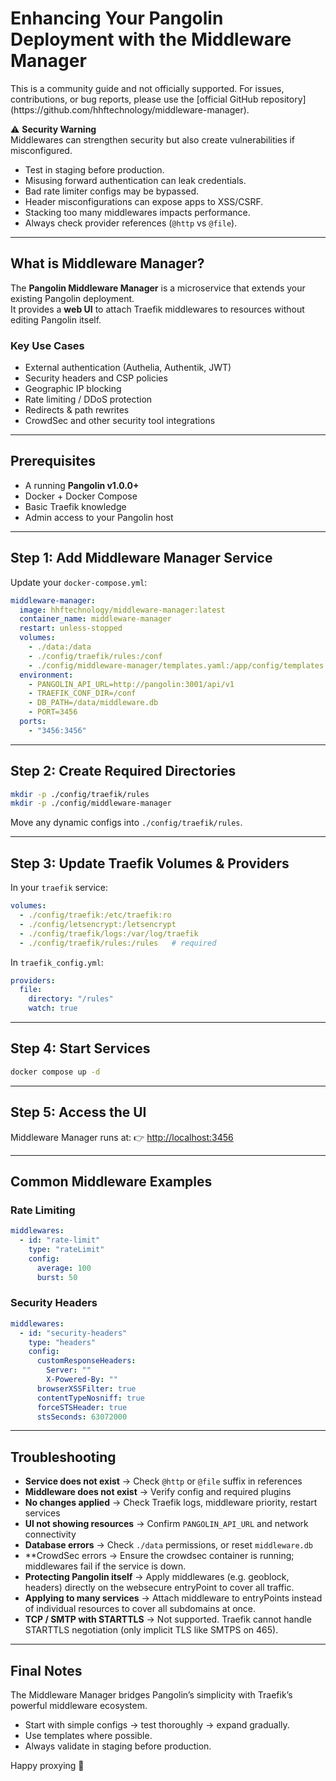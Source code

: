 # Enhancing Your Pangolin Deployment with the Middleware Manager

<Note>  
This is a community guide and not officially supported. For issues, contributions, or bug reports, please use the [official GitHub repository](https://github.com/hhftechnology/middleware-manager).  
</Note>  

:warning: **Security Warning**  
Middlewares can strengthen security but also create vulnerabilities if misconfigured.  
* Test in staging before production.  
* Misusing forward authentication can leak credentials.  
* Bad rate limiter configs may be bypassed.  
* Header misconfigurations can expose apps to XSS/CSRF.  
* Stacking too many middlewares impacts performance.  
* Always check provider references (`@http` vs `@file`).  

---

## What is Middleware Manager?

The **Pangolin Middleware Manager** is a microservice that extends your existing Pangolin deployment.  
It provides a **web UI** to attach Traefik middlewares to resources without editing Pangolin itself.  

### Key Use Cases
* External authentication (Authelia, Authentik, JWT)  
* Security headers and CSP policies  
* Geographic IP blocking  
* Rate limiting / DDoS protection  
* Redirects & path rewrites  
* CrowdSec and other security tool integrations  

---

## Prerequisites
* A running **Pangolin v1.0.0+**  
* Docker + Docker Compose  
* Basic Traefik knowledge  
* Admin access to your Pangolin host  

---

## Step 1: Add Middleware Manager Service

Update your `docker-compose.yml`:

```yaml
middleware-manager:
  image: hhftechnology/middleware-manager:latest
  container_name: middleware-manager
  restart: unless-stopped
  volumes:
    - ./data:/data
    - ./config/traefik/rules:/conf
    - ./config/middleware-manager/templates.yaml:/app/config/templates.yaml  # Optional custom templates
  environment:
    - PANGOLIN_API_URL=http://pangolin:3001/api/v1
    - TRAEFIK_CONF_DIR=/conf
    - DB_PATH=/data/middleware.db
    - PORT=3456
  ports:
    - "3456:3456"
````

---

## Step 2: Create Required Directories

```bash
mkdir -p ./config/traefik/rules
mkdir -p ./config/middleware-manager
```

Move any dynamic configs into `./config/traefik/rules`.

---

## Step 3: Update Traefik Volumes & Providers

In your `traefik` service:

```yaml
volumes:
  - ./config/traefik:/etc/traefik:ro
  - ./config/letsencrypt:/letsencrypt
  - ./config/traefik/logs:/var/log/traefik
  - ./config/traefik/rules:/rules   # required
```

In `traefik_config.yml`:

```yaml
providers:
  file:
    directory: "/rules"
    watch: true
```

---


## Step 4: Start Services

```bash
docker compose up -d
```

---

## Step 5: Access the UI

Middleware Manager runs at:
👉 [http://localhost:3456](http://localhost:3456)

---

## Common Middleware Examples

### Rate Limiting

```yaml
middlewares:
  - id: "rate-limit"
    type: "rateLimit"
    config:
      average: 100
      burst: 50
```

### Security Headers

```yaml
middlewares:
  - id: "security-headers"
    type: "headers"
    config:
      customResponseHeaders:
        Server: ""
        X-Powered-By: ""
      browserXSSFilter: true
      contentTypeNosniff: true
      forceSTSHeader: true
      stsSeconds: 63072000
```

---

## Troubleshooting

* **Service does not exist** → Check `@http` or `@file` suffix in references
* **Middleware does not exist** → Verify config and required plugins
* **No changes applied** → Check Traefik logs, middleware priority, restart services
* **UI not showing resources** → Confirm `PANGOLIN_API_URL` and network connectivity
* **Database errors** → Check `./data` permissions, or reset `middleware.db`
* **CrowdSec errors → Ensure the crowdsec container is running; middlewares fail if the service is down.
* **Protecting Pangolin itself** → Apply middlewares (e.g. geoblock, headers) directly on the websecure entryPoint to cover all traffic.
* **Applying to many services** → Attach middleware to entryPoints instead of individual resources to cover all subdomains at once.
* **TCP / SMTP with STARTTLS** → Not supported. Traefik cannot handle STARTTLS negotiation (only implicit TLS like SMTPS on 465).

---

## Final Notes

The Middleware Manager bridges Pangolin’s simplicity with Traefik’s powerful middleware ecosystem.

* Start with simple configs → test thoroughly → expand gradually.
* Use templates where possible.
* Always validate in staging before production.

Happy proxying 🚀

```

